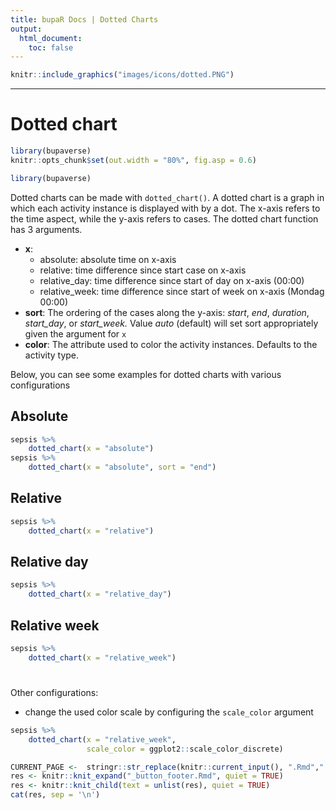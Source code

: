 ```yaml
---
title: bupaR Docs | Dotted Charts
output: 
  html_document: 
    toc: false
---
```


```r
knitr::include_graphics("images/icons/dotted.PNG")
```

***

# Dotted chart {.tabset .tabset-pills}

```r
library(bupaverse)
knitr::opts_chunk$set(out.width = "80%", fig.asp = 0.6)
```

```r
library(bupaverse)
```

Dotted charts can be made with `dotted_chart()`. A dotted chart is a graph in which each activity instance is displayed with by a dot. The x-axis refers to the time aspect, while the y-axis refers to cases. The dotted chart function has 3 arguments.

* __x__: 
	* absolute: absolute time on x-axis
	* relative: time difference since start case on x-axis
	* relative_day: time difference since start of day on x-axis (00:00)
	* relative_week: time difference since start of week on x-axis (Mondag 00:00)
* __sort__: The ordering of the cases along the y-axis: _start_, _end_, _duration_, _start_day_, or _start_week._ Value _auto_ (default) will set sort appropriately given the argument for `x`
* __color__: The attribute used to color the activity instances. Defaults to the activity type.

Below, you can see some examples for dotted charts with various configurations

## Absolute

```r
sepsis %>%
	dotted_chart(x = "absolute")
sepsis %>%
	dotted_chart(x = "absolute", sort = "end")
```

## Relative

```r
sepsis %>%
	dotted_chart(x = "relative")
```


## Relative day

```r
sepsis %>%
	dotted_chart(x = "relative_day")
```

## Relative week 

```r
sepsis %>%
	dotted_chart(x = "relative_week")
```

# {.unlisted .unnumbered}

Other configurations: 

* change the used color scale by configuring the `scale_color` argument

```r
sepsis %>%
	dotted_chart(x = "relative_week",
				 scale_color = ggplot2::scale_color_discrete)
```



```r
CURRENT_PAGE <-  stringr::str_replace(knitr::current_input(), ".Rmd",".html")
res <- knitr::knit_expand("_button_footer.Rmd", quiet = TRUE)
res <- knitr::knit_child(text = unlist(res), quiet = TRUE)
cat(res, sep = '\n')
```

